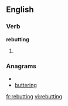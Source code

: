 ==English==

===Verb===
'''rebutting'''

# {{present participle of|[[rebut]]}}

===Anagrams===
* {{alphagram|beginrttu}}
* [[buttering#English|buttering]]

[[fr:rebutting]]
[[vi:rebutting]]
